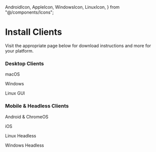   AndroidIcon,
  AppleIcon,
  WindowsIcon,
  LinuxIcon,
} from "@/components/Icons";

# Install Clients

Visit the appropriate page below for download instructions and more for your
platform.

### Desktop Clients

<div className="py-12 flex grid grid-cols-3 text-center">
  <AppleIcon
    className="text-neutral-800 hover:text-neutral-900"
    size={10}
    href="/kb/client-apps/macos-client"
  >
    <p>macOS</p>
  </AppleIcon>
  <WindowsIcon
    className="text-neutral-800 hover:text-neutral-900"
    size={10}
    href="/kb/client-apps/windows-gui-client"
  >
    <p>Windows</p>
  </WindowsIcon>
  <LinuxIcon
    className="text-neutral-800 hover:text-neutral-900"
    size={10}
    href="/kb/client-apps/linux-gui-client"
  >
    <p>Linux GUI</p>
  </LinuxIcon>
</div>

### Mobile & Headless Clients

<div className="py-12 flex grid grid-cols-3 text-center">
  <AndroidIcon
    className="text-neutral-800 hover:text-neutral-900"
    size={10}
    href="/kb/client-apps/android-client"
  >
    <p>Android & ChromeOS</p>
  </AndroidIcon>
  <AppleIcon
    className="text-neutral-800 hover:text-neutral-900"
    size={10}
    href="/kb/client-apps/ios-client"
  >
    <p>iOS</p>
  </AppleIcon>
  <LinuxIcon
    className="text-neutral-800 hover:text-neutral-900"
    size={10}
    href="/kb/client-apps/linux-headless-client"
  >
    <p>Linux Headless</p>
  </LinuxIcon>
  <WindowsIcon
    className="text-neutral-800 hover:text-neutral-900"
    size={10}
    href="/kb/client-apps/windows-headless-client"
  >
    <p>Windows Headless</p>
  </WindowsIcon>
</div>
